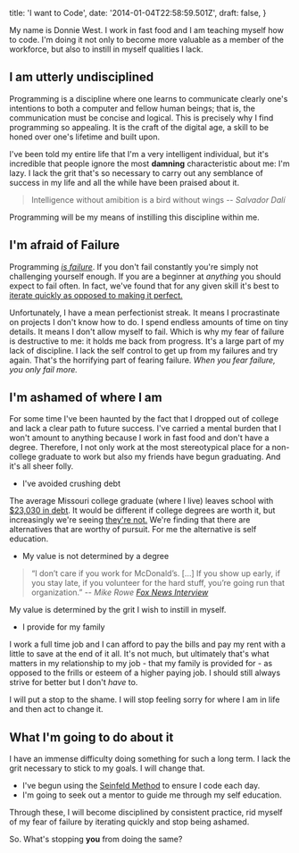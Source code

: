   title: 'I want to Code',
  date: '2014-01-04T22:58:59.501Z',
  draft: false,
}

My name is Donnie West. I work in fast food and I am teaching myself how to code. I'm doing it not only to become more valuable as a member of the workforce, but also to instill in myself qualities I lack.

## I am utterly undisciplined

Programming is a discipline where one learns to communicate clearly one's intentions to both a computer and fellow human beings; that is, the communication must be concise and logical. This is precisely why I find programming so appealing. It is the craft of the digital age, a skill to be honed over one's lifetime and built upon.

<!-- more -->

I've been told my entire life that I'm a very intelligent individual, but it's incredible that people ignore the most **damning** characteristic about me: I'm lazy. I lack the grit that's so necessary to carry out any semblance of success in my life and all the while have been praised about it.

> Intelligence without amibition is a bird without wings
> -- <cite>Salvador Dalí</cite>

Programming will be my means of instilling this discipline within me.

## I'm afraid of Failure

Programming [*is failure*](https://medium.com/tech-talk/b4c8a249e70f). If you don't fail constantly you're simply not challenging yourself enough. If you are a beginner at *anything* you should expect to fail often. In fact, we've found that for any given skill it's best to [iterate quickly as opposed to making it perfect.](http://jamesclear.com/repetitions)

Unfortunately, I have a mean perfectionist streak. It means I procrastinate on projects I don't know how to do. I spend endless amounts of time on tiny details. It means I don't allow myself to fail. Which is why my fear of failure is destructive to me: it holds me back from progress. It's a large part of my lack of discipline. I lack the self control to get up from my failures and try again. That's the horrifying part of fearing failure. *When you fear failure, you only fail more.*

## I'm ashamed of where I am

For some time I've been haunted by the fact that I dropped out of college and lack a clear path to future success. I've carried a mental burden that I won't amount to anything because I work in fast food and don't have a degree. Therefore, I not only work at the most stereotypical place for a non-college graduate to work but also my friends have begun graduating.
And it's all sheer folly.

- I've avoided crushing debt

The average Missouri college graduate (where I live) leaves school with [$23,030 in debt](http://projectonstudentdebt.org/state_by_state-view2013.php?area=MO). It would be different if college degrees are worth it, but increasingly we're seeing [they're not.](http://www.sfgate.com/education/article/Is-college-worth-the-cost-Study-casts-doubt-4500844.php) We're finding that there are alternatives that are worthy of pursuit. For me the alternative is self education.

- My value is not determined by a degree

> “I don’t care if you work for McDonald’s. […] If you show up early, if you stay late, if you volunteer for the hard stuff, you’re going run that organization.”
> -- <cite> Mike Rowe [Fox News Interview](http://foxnewsinsider.com/2013/08/04/mike-rowe-dirty-jobs-alternative-college-degree)</cite>

  My value is determined by the grit I wish to instill in myself.

- I provide for my family

I work a full time job and I can afford to pay the bills and pay my rent with a little to save at the end of it all. It's not much, but ultimately that's what matters in my relationship to my job - that my family is provided for - as opposed to the frills or esteem of a higher paying job. I should still always strive for better but I don't *have* to.

I will put a stop to the shame. I will stop feeling sorry for where I am in life and then act to change it.

## What I'm going to do about it


I have an immense difficulty doing something for such a long term. I lack the grit necessary to stick to my goals. I will change that. 

* I've begun using the [Seinfeld Method](http://jamesclear.com/stop-procrastinating-seinfeld-strategy) to ensure I code each day.
* I'm going to seek out a mentor to guide me through my self education.

Through these, I will become disciplined by consistent practice, rid myself of my fear of failure by iterating quickly and stop being ashamed.

So. What's stopping **you** from doing the same?
